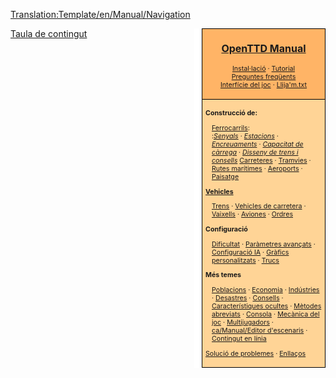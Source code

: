 <noinclude>[[Translation:Template/en/Manual/Navigation]]</noinclude><noinclude></noinclude>
<div style="float:right; padding-left:12px; background:#ffffff;">
<div style="border:1px solid #000000; background:#ffb466; padding:5px; -moz-border-radius-topleft:5px; -moz-border-radius-topright:5px; font-size: 12pt;">
<center><strong><font size="3">[[ca/Manual/Main Page|OpenTTD Manual]]</font></strong></center>
<div style="font-size: 8pt; text-align: center;">
[[ca/Manual/Instal·lació|Instal·lació]] &middot; 
[[ca/Manual/Tutorial/Tutorial|Tutorial]]<br />
[[ca/Archive/Community/Preguntes més freqüents|Preguntes freqüents]]<br /> 
[[ca/Manual/Interfície del joc|Interfície del joc]] &middot; [[ca/Llija'm.txt|Llija'm.txt]]
</div>
</div>
<div style="border:1px solid black; border-top-width: 0px; background:#ffd496; padding:5px; -moz-border-radius-bottomleft:5px; -moz-border-radius-bottomright:8px; font-size: 8pt;">

<div style="width: 186px">
'''Construcció de:'''
<div style="margin-left:10px;">
[[ca/Manual/Construcció de ferrocarrils|Ferrocarrils]]:<br />
:''[[ca/Manual/Senyals|Senyals]]'' &middot; ''[[ca/Manual/Estacions de tren|Estacions]]'' &middot; ''[[ca/Community/Junctionary/Main Page|Encreuaments]]'' &middot; ''[[ca/Community/Capacitat de càrrega de xarxes ferroviàries|Capacitat de càrrega]]'' &middot; ''[[ca/Community/Disseny de trens|Disseny de trens i consells]]''
[[ca/Manual/Construcció de carreteres|Carreteres]] &middot; [[ca/Manual/Tramvies|Tramvies]] &middot; [[ca/Manual/Construcció de rutes marítimes|Rutes marítimes]] &middot; [[ca/Manual/Construcció d'aeroports|Aeroports]] &middot; [[ca/Manual/Paisatge|Paisatge]]
</div>
</div>

<div style="width: 186px">
'''[[ca/Manual/Vehicles|Vehicles]]'''
<div style="margin-left:10px;">
[[ca/Manual/Trens|Trens]] &middot; [[ca/Vehicles de carretera|Vehicles de carretera]] &middot; [[ca/Vaixells|Vaixells]] &middot;
[[ca/Avions|Aviones]] &middot; [[ca/Manual/Ordres|Ordres]]
</div>
</div>

<div style="width: 186px">
'''Configuració'''
<div style="margin-left:10px;">
[[ca/Dificultat|Dificultat]] &middot; [[ca/Archive/Manual/Settings/Paràmetres avançats|Paràmetres avançats]] &middot; [[ca/Configuració IA|Configuració IA]] &middot;
[[ca/NewGRF|Gràfics personalitzats]] &middot; [[ca/Trucs|Trucs]]
</div>
</div>

<div style="width: 186px">
'''Més temes'''<br />
<div style="margin-left:10px;">
[[ca/Manual/Població|Poblacions]] &middot; [[ca/Economia|Economia]] &middot; [[ca/Indústries|Indústries]] &middot; 
[[ca/Desastres|Desastres]] &middot; [[ca/Consells|Consells]] &middot;
[[ca/Característiques ocultes|Característiques ocultes]] &middot; 
[[ca/Mètodes abreviats|Mètodes abreviats]] &middot;
[[ca/Consola|Consola]] &middot; [[ca/Mecànica del joc|Mecànica del joc]] &middot;
[[ca/Multijugadors|Multijugadors]] &middot; [[ca/Manual/Editor d'escenaris]] &middot;
[[ca/Contingut en línia|Contingut en línia]]
</div>
</div>

[[ca/Solució de problemes|Solució de problemes]] &middot; [[ca/Enllaços|Enllaços]]
</div>
</div>
<includeonly>[[Category:ca/Manual/Manual|{{PAGENAME}}]]</includeonly>
<noinclude>[[Category:ca/Plantilles|Taula de contingut]]</noinclude>